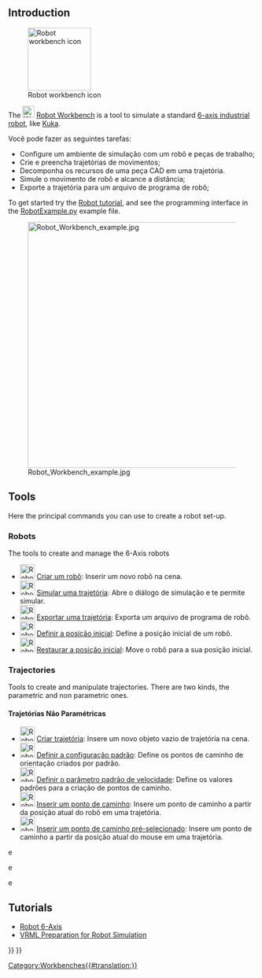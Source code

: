 <languages/>

{{docnav/pt|Arch_Workbench/pt|Macros/pt}}

{{VeryImportantMessage|O Robot Workbench não está em manutenção. Se você tem experiência com o tópico e está interessado em mantê-lo, por favor, declare sua intenção na seção de desenvolvedores no  [https://forum.freecadweb.org/index.php forum FreeCAD].

A razão pela qual esta bancada de trabalho ainda está no código-fonte mestre é porque esta bancada de trabalho está programada em C++. Se esta bancada de trabalho pudesse ser programada em Python, então ela poderia ser feita em uma  [[external_workbenches/pt-br|bancada de trabalho externa]] e poderia ser movida para um repositório separado.
}}

== Introduction ==

[[Image:Workbench_Robot.svg|thumb|128px|Robot workbench icon]]

The [[Image:Workbench_Robot.svg|24px]] [[Robot_Workbench|Robot Workbench]] is a tool to simulate a standard [[Robot_6-Axis|6-axis industrial robot]], like [http://kuka.com/ Kuka].

Você pode fazer as seguintes tarefas:
* Configure um ambiente de simulação com um robô e peças de trabalho;
* Crie e preencha trajetórias de movimentos;
* Decomponha os recursos de uma peça CAD em uma trajetória.
* Simule o movimento de robô e alcance a distância;
* Exporte a trajetória para um arquivo de programa de robô;

To get started try the [[Robot_tutorial|Robot tutorial]], and see the programming interface in the [https://github.com/FreeCAD/FreeCAD_sf_master/blob/master/src/Mod/Robot/RobotExample.py RobotExample.py] example file.

{{TOCright}}
[[Image:Robot_Workbench_example.jpg|500px]]

== Tools ==
Here the principal commands you can use to create a robot set-up. 

=== Robots ===
The tools to create and manage the 6-Axis robots

* [[Image:Robot_CreateRobot.svg|30px]] [[Robot_CreateRobot/pt-br|Criar um robô]]: Inserir um novo robô na cena.
* [[Image:Robot_Simulate.svg|30px]] [[Robot_Simulate/pt-br|Simular uma trajetória]]: Abre o diálogo de simulação e te permite simular. 
* [[Image:Robot_Export.svg|30px]] [[Robot_Export/pt-br|Exportar uma trajetória]]: Exporta um arquivo de programa de robô.
* [[Image:Robot_SetHomePos.svg|30px]] [[Robot_SetHomePos/pt-br|Definir a posição inicial]]: Define a posição inicial de um robô.
* [[Image:Robot_RestoreHomePos.svg|30px]] [[Robot_RestoreHomePos/pt-br|Restaurar a posição inicial]]: Move o robô para a sua posição inicial.

=== Trajectories ===
Tools to create and manipulate trajectories. There are two kinds, the parametric and non parametric ones.

==== Trajetórias Não Paramétricas ====
* [[Image:Robot_CreateTrajectory.svg|30px]] [[Robot_CreateTrajectory/pt-br|Criar trajetória]]: Insere um novo objeto vazio de trajetória na cena.
* [[Image:Robot_SetDefaultOrientation.svg|30px]] [[Robot_SetDefaultOrientation/pt-br|Definir a configuração padrão]]: Define os pontos de caminho de orientação criados por padrão.
* [[Image:Robot_SetDefaultValues.svg|30px]] [[Robot_SetDefaultValues/pt-br|Definir o parâmetro padrão de velocidade]]: Define os valores padrões para a criação de pontos de caminho.
* [[Image:Robot_InsertWaypoint.svg|30px]] [[Robot_InsertWaypoint/pt-br|Inserir um ponto de caminho]]: Insere um ponto de caminho a partir da posição atual do robô em uma trajetória.
* [[Image:Robot_InsertWaypointPre.svg|30px]] [[Robot_InsertWaypointPre/pt-br|Inserir um ponto de caminho pré-selecionado]]: Insere um ponto de caminho a partir da posição atual do mouse em uma trajetória.

e

<span id="Scripting"></span>
e

e

== Tutorials ==
* [[Robot 6-Axis|Robot 6-Axis]]
* [[VRML Preparation for Robot Simulation|VRML Preparation for Robot Simulation]]


{{docnav/pt|Arch_Workbench/pt|Macros/pt}}

{{Robot Tools navi{{#translation:}}}}
{{Userdocnavi{{#translation:}}}}
[[Category:Workbenches{{#translation:}}]]